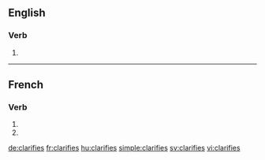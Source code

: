 {{also|clarifiés}}
==English==

===Verb===
{{head|en|verb form}}

# {{en-third-person singular of|clarify}}

----

==French==

===Verb===
{{fr-verb-form}}

# {{inflection of|clarifier||2|s|pres|ind|lang=fr}}
# {{inflection of|clarifier||2|s|pres|sub|lang=fr}}

[[de:clarifies]]
[[fr:clarifies]]
[[hu:clarifies]]
[[simple:clarifies]]
[[sv:clarifies]]
[[vi:clarifies]]